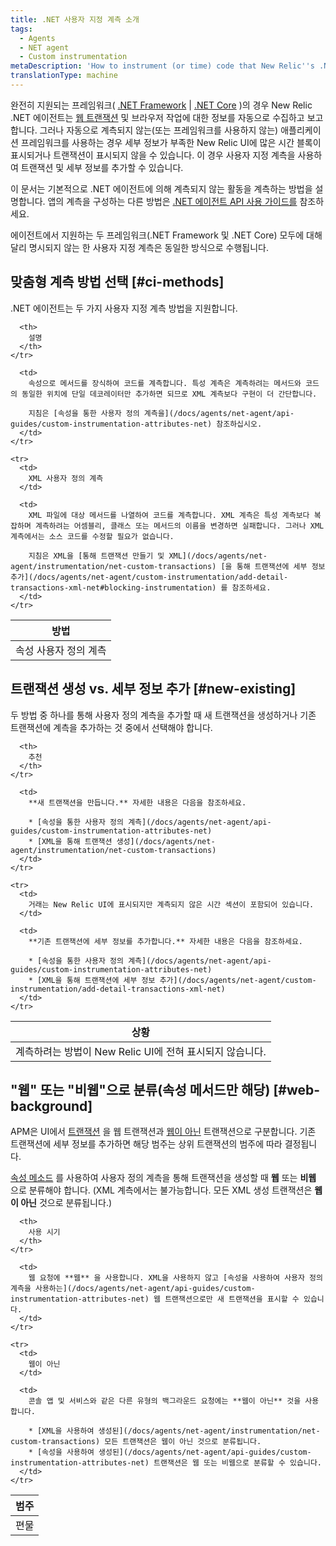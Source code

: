 ```yaml
---
title: .NET 사용자 지정 계측 소개
tags:
  - Agents
  - NET agent
  - Custom instrumentation
metaDescription: 'How to instrument (or time) code that New Relic''s .NET agent does not instrument by default, and how to choose between the two methods.'
translationType: machine
---
```


완전히 지원되는 프레임워크( [.NET Framework](/docs/agents/net-agent/getting-started/compatibility-requirements-net-framework-agent) \| [.NET Core](/docs/agents/net-agent/getting-started/compatibility-requirements-net-core-agent) )의 경우 New Relic .NET 에이전트는 [웹 트랜잭션](/docs/apm/transactions/intro-transactions/transactions-new-relic-apm) 및 브라우저 작업에 대한 정보를 자동으로 수집하고 보고합니다. 그러나 자동으로 계측되지 않는(또는 프레임워크를 사용하지 않는) 애플리케이션 프레임워크를 사용하는 경우 세부 정보가 부족한 New Relic UI에 많은 시간 블록이 표시되거나 트랜잭션이 표시되지 않을 수 있습니다. 이 경우 사용자 지정 계측을 사용하여 트랜잭션 및 세부 정보를 추가할 수 있습니다.

이 문서는 기본적으로 .NET 에이전트에 의해 계측되지 않는 활동을 계측하는 방법을 설명합니다. 앱의 계측을 구성하는 다른 방법은 [.NET 에이전트 API 사용 가이드를](/docs/agents/net-agent/api-guides/guide-using-net-agent-api) 참조하세요.

<Callout variant="important">
  에이전트에서 지원하는 두 프레임워크(.NET Framework 및 .NET Core) 모두에 대해 달리 명시되지 않는 한 사용자 지정 계측은 동일한 방식으로 수행됩니다.
</Callout>

## 맞춤형 계측 방법 선택 [#ci-methods]

.NET 에이전트는 두 가지 사용자 지정 계측 방법을 지원합니다.

<table>
  <thead>
    <tr>
      <th style={{ width: "250px" }}>
        방법
      </th>

      <th>
        설명
      </th>
    </tr>
  </thead>

  <tbody>
    <tr>
      <td>
        속성 사용자 정의 계측
      </td>

      <td>
        속성으로 메서드를 장식하여 코드를 계측합니다. 특성 계측은 계측하려는 메서드와 코드의 동일한 위치에 단일 데코레이터만 추가하면 되므로 XML 계측보다 구현이 더 간단합니다.

        지침은 [속성을 통한 사용자 정의 계측을](/docs/agents/net-agent/api-guides/custom-instrumentation-attributes-net) 참조하십시오.
      </td>
    </tr>

    <tr>
      <td>
        XML 사용자 정의 계측
      </td>

      <td>
        XML 파일에 대상 메서드를 나열하여 코드를 계측합니다. XML 계측은 특성 계측보다 복잡하며 계측하려는 어셈블리, 클래스 또는 메서드의 이름을 변경하면 실패합니다. 그러나 XML 계측에서는 소스 코드를 수정할 필요가 없습니다.

        지침은 XML을 [통해 트랜잭션 만들기 및 XML](/docs/agents/net-agent/instrumentation/net-custom-transactions) [을 통해 트랜잭션에 세부 정보 추가](/docs/agents/net-agent/custom-instrumentation/add-detail-transactions-xml-net#blocking-instrumentation) 를 참조하세요.
      </td>
    </tr>
  </tbody>
</table>

## 트랜잭션 생성 vs. 세부 정보 추가 [#new-existing]

두 방법 중 하나를 통해 사용자 정의 계측을 추가할 때 새 트랜잭션을 생성하거나 기존 트랜잭션에 계측을 추가하는 것 중에서 선택해야 합니다.

<table>
  <thead>
    <tr>
      <th style={{ width: "300px" }}>
        상황
      </th>

      <th>
        추천
      </th>
    </tr>
  </thead>

  <tbody>
    <tr>
      <td>
        계측하려는 방법이 New Relic UI에 전혀 표시되지 않습니다.
      </td>

      <td>
        **새 트랜잭션을 만듭니다.** 자세한 내용은 다음을 참조하세요.

        * [속성을 통한 사용자 정의 계측](/docs/agents/net-agent/api-guides/custom-instrumentation-attributes-net)
        * [XML을 통해 트랜잭션 생성](/docs/agents/net-agent/instrumentation/net-custom-transactions)
      </td>
    </tr>

    <tr>
      <td>
        거래는 New Relic UI에 표시되지만 계측되지 않은 시간 섹션이 포함되어 있습니다.
      </td>

      <td>
        **기존 트랜잭션에 세부 정보를 추가합니다.** 자세한 내용은 다음을 참조하세요.

        * [속성을 통한 사용자 정의 계측](/docs/agents/net-agent/api-guides/custom-instrumentation-attributes-net)
        * [XML을 통해 트랜잭션에 세부 정보 추가](/docs/agents/net-agent/custom-instrumentation/add-detail-transactions-xml-net)
      </td>
    </tr>
  </tbody>
</table>

## "웹" 또는 "비웹"으로 분류(속성 메서드만 해당) [#web-background]

APM은 UI에서 [트랜잭션](/docs/apm/transactions/intro-transactions/transactions-new-relic-apm) 을 웹 트랜잭션과 [웹이 아닌](/docs/apm/transactions/intro-transactions/monitor-background-processes-other-non-web-transactions) 트랜잭션으로 구분합니다. 기존 트랜잭션에 세부 정보를 추가하면 해당 범주는 상위 트랜잭션의 범주에 따라 결정됩니다.

[속성 메소드](#ci-methods) 를 사용하여 사용자 정의 계측을 통해 트랜잭션을 생성할 때 **웹** 또는 **비웹** 으로 분류해야 합니다. (XML 계측에서는 불가능합니다. 모든 XML 생성 트랜잭션은 **웹이 아닌** 것으로 분류됩니다.)

<table>
  <thead>
    <tr>
      <th style={{ width: "150px" }}>
        범주
      </th>

      <th>
        사용 시기
      </th>
    </tr>
  </thead>

  <tbody>
    <tr>
      <td>
        편물
      </td>

      <td>
        웹 요청에 **웹** 을 사용합니다. XML을 사용하지 않고 [속성을 사용하여 사용자 정의 계측을 사용하는](/docs/agents/net-agent/api-guides/custom-instrumentation-attributes-net) 웹 트랜잭션으로만 새 트랜잭션을 표시할 수 있습니다.
      </td>
    </tr>

    <tr>
      <td>
        웹이 아닌
      </td>

      <td>
        콘솔 앱 및 서비스와 같은 다른 유형의 백그라운드 요청에는 **웹이 아닌** 것을 사용합니다.

        * [XML을 사용하여 생성된](/docs/agents/net-agent/instrumentation/net-custom-transactions) 모든 트랜잭션은 웹이 아닌 것으로 분류됩니다.
        * [속성을 사용하여 생성된](/docs/agents/net-agent/api-guides/custom-instrumentation-attributes-net) 트랜잭션은 웹 또는 비웹으로 분류할 수 있습니다.
      </td>
    </tr>
  </tbody>
</table>